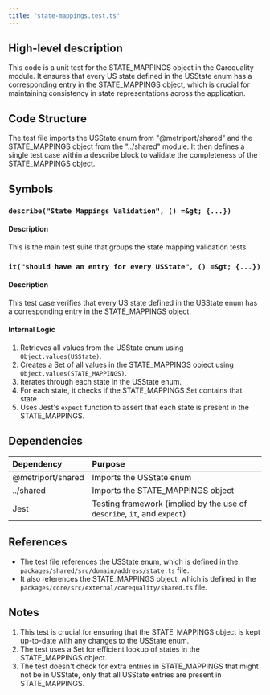 ```yaml
---
title: "state-mappings.test.ts"
---
```


## High-level description
This code is a unit test for the STATE_MAPPINGS object in the Carequality module. It ensures that every US state defined in the USState enum has a corresponding entry in the STATE_MAPPINGS object, which is crucial for maintaining consistency in state representations across the application.

## Code Structure
The test file imports the USState enum from "@metriport/shared" and the STATE_MAPPINGS object from the "../shared" module. It then defines a single test case within a describe block to validate the completeness of the STATE_MAPPINGS object.

## Symbols

### `describe("State Mappings Validation", () =&gt; {...})`
#### Description
This is the main test suite that groups the state mapping validation tests.

### `it("should have an entry for every USState", () =&gt; {...})`
#### Description
This test case verifies that every US state defined in the USState enum has a corresponding entry in the STATE_MAPPINGS object.

#### Internal Logic
1. Retrieves all values from the USState enum using `Object.values(USState)`.
2. Creates a Set of all values in the STATE_MAPPINGS object using `Object.values(STATE_MAPPINGS)`.
3. Iterates through each state in the USState enum.
4. For each state, it checks if the STATE_MAPPINGS Set contains that state.
5. Uses Jest's `expect` function to assert that each state is present in the STATE_MAPPINGS.

## Dependencies
| Dependency | Purpose |
|:-----------|:--------|
| @metriport/shared | Imports the USState enum |
| ../shared | Imports the STATE_MAPPINGS object |
| Jest | Testing framework (implied by the use of `describe`, `it`, and `expect`) |

## References
- The test file references the USState enum, which is defined in the `packages/shared/src/domain/address/state.ts` file.
- It also references the STATE_MAPPINGS object, which is defined in the `packages/core/src/external/carequality/shared.ts` file.

## Notes
1. This test is crucial for ensuring that the STATE_MAPPINGS object is kept up-to-date with any changes to the USState enum.
2. The test uses a Set for efficient lookup of states in the STATE_MAPPINGS object.
3. The test doesn't check for extra entries in STATE_MAPPINGS that might not be in USState, only that all USState entries are present in STATE_MAPPINGS.